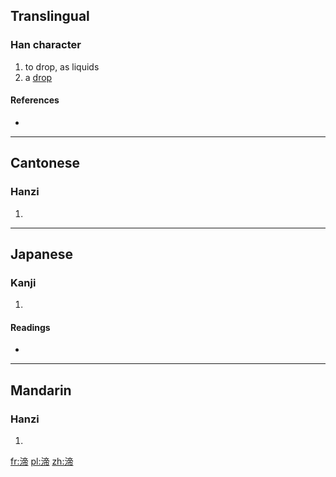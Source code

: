 ==Translingual==

===Han character===
{{Han char|rn=85|rad=水|as=09|sn=12|four=3012<sub>7</sub>|canj=水卜月月 (EYBB)}}

# to drop, as liquids
# a [[drop]]

====References====
* {{Han ref|kx=0634.080|dkj=17772|dj=1041.050|hdz=31684.070|uh=6E27|ud=28199|bh=DA4D|bd=55885}}

----

==Cantonese==

===Hanzi===
{{yue-hanzi|jyut=|y=dai3}}

# {{defn|Cantonese|sort=水09}}

----

==Japanese==

===Kanji===
{{ja-kanji|grade=|rs=水09}}

# {{defn|Japanese|sort=水09}}

====Readings====
* {{ja-readings|on=[[てい]] (tei), [[だい]] (dai), [[てき]] (teki), [[ちゃく]] (chaku)|kun=}}

----

==Mandarin==

===Hanzi===
{{cmn-hanzi|pin=[[dì]] ([[di4]]), [[wěi]] ([[wei3]])|wg=ti<sup>4</sup>, wei<sup>3</sup>}}

# {{defn|Mandarin|sort=水09}}

[[fr:渧]]
[[pl:渧]]
[[zh:渧]]